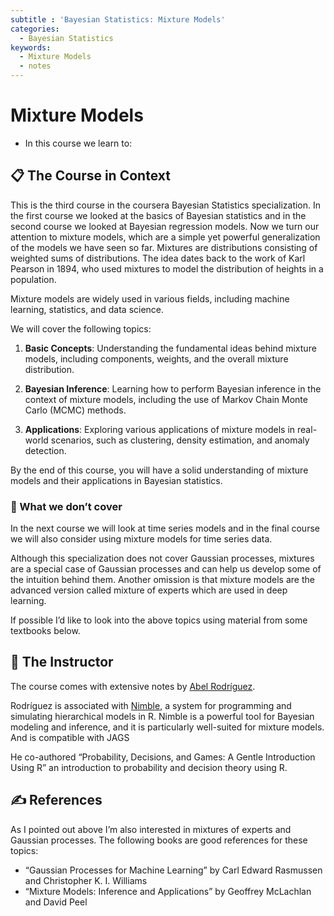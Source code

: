 ```yaml
---
subtitle : 'Bayesian Statistics: Mixture Models'
categories:
  - Bayesian Statistics
keywords:
  - Mixture Models
  - notes
---
```


# Mixture Models

- In this course we learn to:


## 📋 The Course in Context

This is the third course in the coursera Bayesian Statistics specialization. In the first course we looked at the basics of Bayesian statistics and in the second course we looked at Bayesian regression models. Now we turn our attention to mixture models, which are a simple yet powerful generalization of the models we have seen so far. Mixtures are distributions consisting of weighted sums of distributions. The idea dates back to the work of Karl Pearson in 1894, who used mixtures to model the distribution of heights in a population.

Mixture models are widely used in various fields, including machine learning, statistics, and data science.

We will cover the following topics:

1. **Basic Concepts**: Understanding the fundamental ideas behind mixture models, including components, weights, and the overall mixture distribution.

2. **Bayesian Inference**: Learning how to perform Bayesian inference in the context of mixture models, including the use of Markov Chain Monte Carlo (MCMC) methods.

3. **Applications**: Exploring various applications of mixture models in real-world scenarios, such as clustering, density estimation, and anomaly detection.

By the end of this course, you will have a solid understanding of mixture models and their applications in Bayesian statistics.

### 📐 What we don't cover

In the next course we will look at time series models and in the final course we will also consider using mixture models for time series data.

Although this specialization does not cover Gaussian processes, mixtures are a special case of Gaussian processes and can help us develop some of the intuition behind them. Another omission is that mixture models are the advanced version called mixture of experts which are used in deep learning.

If possible I'd like to look into the above topics using material from some textbooks below.

## 🤯 The Instructor

The course comes with extensive notes by [Abel Rodríguez](https://scholar.google.com/citations?user=PC6IYVQAAAAJ&hl=en).

Rodríguez is associated with [Nimble](https://cran.r-project.org/web/packages/nimble/index.html), a system for programming and simulating hierarchical models in R. Nimble is a powerful tool for Bayesian modeling and inference, and it is particularly well-suited for mixture models. And is compatible with JAGS

He co-authored "Probability, Decisions, and Games: A Gentle Introduction Using R" an introduction to probability and decision theory using R.


## ✍️ References

As I pointed out above I'm also interested in mixtures of experts and Gaussian processes. The following books are good references for these topics:

- "Gaussian Processes for Machine Learning" by Carl Edward Rasmussen and Christopher K. I. Williams
- "Mixture Models: Inference and Applications" by Geoffrey McLachlan and David Peel